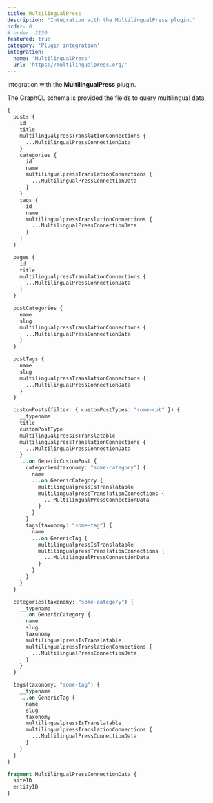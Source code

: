 ```yaml
---
title: MultilingualPress
description: "Integration with the MultilingualPress plugin."
order: 0
# order: 2150
featured: true
category: 'Plugin integration'
integration:
  name: 'MultilingualPress'
  url: 'https://multilingualpress.org/'
---
```


Integration with the **MultilingualPress** plugin.

The GraphQL schema is provided the fields to query multilingual data.

```graphql
{
  posts {
    id
    title
    multilingualpressTranslationConnections {
      ...MultilingualPressConnectionData
    }
    categories {
      id
      name
      multilingualpressTranslationConnections {
        ...MultilingualPressConnectionData
      }
    }
    tags {
      id
      name
      multilingualpressTranslationConnections {
        ...MultilingualPressConnectionData
      }
    }
  }

  pages {
    id
    title
    multilingualpressTranslationConnections {
      ...MultilingualPressConnectionData
    }
  }

  postCategories {
    name
    slug
    multilingualpressTranslationConnections {
      ...MultilingualPressConnectionData
    }
  }

  postTags {
    name
    slug
    multilingualpressTranslationConnections {
      ...MultilingualPressConnectionData
    }
  }

  customPosts(filter: { customPostTypes: "some-cpt" }) {
    __typename
    title
    customPostType
    multilingualpressIsTranslatable
    multilingualpressTranslationConnections {
      ...MultilingualPressConnectionData
    }
    ...on GenericCustomPost {
      categories(taxonomy: "some-category") {
        name
        ...on GenericCategory {
          multilingualpressIsTranslatable
          multilingualpressTranslationConnections {
            ...MultilingualPressConnectionData
          }
        }
      }
      tags(taxonomy: "some-tag") {
        name
        ...on GenericTag {
          multilingualpressIsTranslatable
          multilingualpressTranslationConnections {
            ...MultilingualPressConnectionData
          }
        }
      }
    }
  }

  categories(taxonomy: "some-category") {
    __typename
    ...on GenericCategory {
      name
      slug
      taxonomy
      multilingualpressIsTranslatable
      multilingualpressTranslationConnections {
        ...MultilingualPressConnectionData
      }
    }
  }

  tags(taxonomy: "some-tag") {
    __typename
    ...on GenericTag {
      name
      slug
      taxonomy
      multilingualpressIsTranslatable
      multilingualpressTranslationConnections {
        ...MultilingualPressConnectionData
      }
    }
  }
}

fragment MultilingualPressConnectionData {
  siteID
  entityID
}
```
